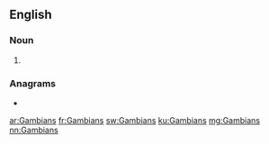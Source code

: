 ==English==

===Noun===
{{head|en|noun plural form}}

# {{plural of|Gambian|lang=en}}

===Anagrams===
* {{l|en|sambaing}}


[[ar:Gambians]]
[[fr:Gambians]]
[[sw:Gambians]]
[[ku:Gambians]]
[[mg:Gambians]]
[[nn:Gambians]]